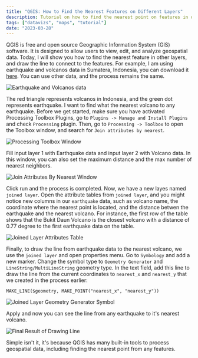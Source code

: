 ```yaml
---
title: "QGIS: How to Find the Nearest Features on Different Layers"
description: Tutorial on how to find the nearest point on features in other layers, and draw the line to connect it
tags: ["datavizs", "maps", "tutorial"]
date: "2023-03-28"
---
```


QGIS is free and open source Geographic Information System (GIS) software. It is designed to allow users to view, edit, and analyze geospatial data. Today, I will show you how to find the nearest feature in other layers, and draw the line to connect to the features. For example, I am using earthquake and volcanos data in Sumatera, Indonesia, you can download it [here](https://gist.github.com/JfrAziz/b66a3a76baff50d25f450899527ee524). You can use other data, and the process remains the same.

![Earthquake and Volcanos data](/assets/images/2023-03-28/1-earthquake-and-volcanos-data.png)

The red triangle represents volcanos in Indonesia, and the green dot represents earthquake. I want to find what the nearest volcano to any earthquake. Before we get started, make sure you have activated Processing Toolbox Plugins, go to `Plugins -> Manage and Install Plugins` and check `Processing` plugin. Then, go to `Processing -> Toolbox` to open the Toolbox window, and search for `Join attributes by nearest`.

![Processing Toolbox Window](/assets/images/2023-03-28/2-processing-toolbox-window.png)

Fill input layer 1 with Earthquake data and input layer 2 with Volcano data. In this window, you can also set the maximum distance and the max number of nearest neighbors.

![Join Attributes By Nearest Window](/assets/images/2023-03-28/3-join-attributes-by-nearest-window.png)

Click run and the process is completed. Now, we have a new layes named `joined layer`. Open the attribute tables from `joined layer`, and you might notice new columns in our `earthquake` data, such as volcano name, the coordinate where the nearest point is located, and the distance betwen the earthquake and the nearest volcano. For instance, the first row of the table shows that the Bukit Daun Volcano is the closest volcano with a distance of 0.77 degree to the first earthquake data on the table.

![Joined Layer Attributes Table](/assets/images/2023-03-28/4-joined-layer-attributes-table.png)

Finally, to draw the line from earthquake data to the nearest volcano, we use the `joined layer` and open properties menu. Go to `Symbology` and add a new marker. Change the symbol type to `Geometry Generator` and `LineString/MultiLineString` geometry type. In the text field, add this line to draw the line from the current coordinates to `nearest_x` and `nearest_y` that we created in the process earlier:

```
MAKE_LINE($geometry, MAKE_POINT("nearest_x", "nearest_y"))
```

![Joined Layer Geometry Generator Symbol](/assets/images/2023-03-28/5-joined-layer-geometry-generator-symbol.png)

Apply and now you can see the line from any earthquake to it's nearest volcano.

![Final Result of Drawing Line](/assets/images/2023-03-28/6-final-result-of-drawing-line.png)

Simple isn't it, it's because QGIS has many built-in tools to process geospatial data, including finding the nearest point from any features.
